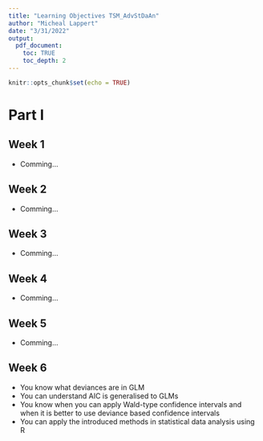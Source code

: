 ```yaml
---
title: "Learning Objectives TSM_AdvStDaAn"
author: "Micheal Lappert"
date: "3/31/2022"
output: 
  pdf_document:
    toc: TRUE
    toc_depth: 2
---
```


```r
knitr::opts_chunk$set(echo = TRUE)
```

# Part I

## Week 1
- Comming...

## Week 2
- Comming...

## Week 3
- Comming...

## Week 4
- Comming...

## Week 5
- Comming...

## Week 6
- You know what deviances are in GLM
- You can understand AIC is generalised to GLMs
- You know when you can apply Wald-type confidence intervals and when it is better to use deviance based confidence intervals
- You can apply the introduced methods in statistical data analysis using R